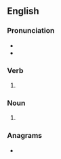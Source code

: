 {{also|Prides}}
==English==

===Pronunciation===
* {{IPA|/pɹaɪdz/|lang=en}}
* {{rhymes|aɪdz|lang=en}}

===Verb===
{{head|en|verb form}}

# {{en-third-person singular of|pride}}

===Noun===
{{head|en|noun plural form}}
# {{plural of|pride|lang=en}}

===Anagrams===
* {{anagrams|en|Spider|prised|redips|risped|spider|spired}}